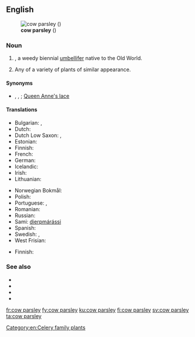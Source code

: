 ==English==
[[File:Anthriscus sylvestris Fluitenkruidbloemen.jpg|thumb|'''cow parsley''' ({{taxlink|Anthriscus sylvestris|species}})]]

===Noun===
{{en-noun|-}}

# {{taxlink|Anthriscus sylvestris|species|noshow=1}}, a weedy biennial [[umbellifer]] native to the Old World.
# {{lb|en|by extension}} Any of a variety of plants of similar appearance.

====Synonyms====
* {{sense|Anthriscus sylvestris}} {{l|en|wild chervil}}, {{l|en|wild beaked parsley}}, {{l|en|keck}}; [[Queen Anne's lace]] {{qualifier|UK}}

====Translations====
{{trans-top|a weedy biennial umbellifer}}
* Bulgarian: {{t|bg|азмацук|m}}, {{t|bg|див керевиз}}
* Dutch: {{t|nl|fluitenkruid}}
* Dutch Low Saxon: {{t|nds-nl|schierling}}, {{t|nds-nl|fluitekruud}}
* Estonian: {{t|et|mets-harakputk}}
* Finnish: {{t+|fi|koiranputki}}
* French: {{t+|fr|anthrisque sauvage}}
* German: {{t|de|Wiesenkerbel|m}}
* Icelandic: {{t+|is|skógarkerfill}}
* Irish: {{t|ga|peirsil bhó|f}}
* Lithuanian: {{t|lt|krūminis builis}}
{{trans-mid}}
* Norwegian Bokmål: {{t|nb|hundekjeks}}
* Polish: {{t|pl|trybula leśna}}
* Portuguese: {{t|pt|erva-cicutária|f}}, {{t|pt|cicutária|f}}
* Romanian: {{t+|ro|hasmațuchi|m}}
* Russian: {{t|ru|купы́рь лесно́й|m}}
* Sami: [[dierpmárássi]]
* Spanish: {{t|es|esperifollo verde|m}}
* Swedish: {{t+|sv|hundkäx|n}}, {{t|sv|hundloka|c}}
* West Frisian: {{t|fy|piipkrûd}}
{{trans-bottom}}

{{trans-top|similar plant}}
* Finnish: {{t+|fi|putki}}
{{trans-mid}}
{{trans-bottom}}

===See also===
* {{pedialite}}
* {{specieslite|Anthriscus sylvestris}}
* {{comcatlite|Anthriscus sylvestris}}
* {{R:USDA Plants|ANSY}}

[[Category:en:Celery family plants]]

[[fr:cow parsley]]
[[fy:cow parsley]]
[[ku:cow parsley]]
[[fi:cow parsley]]
[[sv:cow parsley]]
[[ta:cow parsley]]